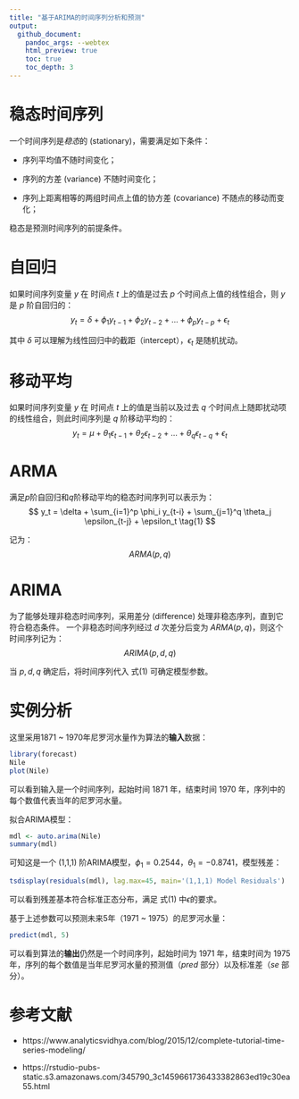 ```yaml
---
title: "基于ARIMA的时间序列分析和预测"
output:
  github_document:
    pandoc_args: --webtex
    html_preview: true
    toc: true
    toc_depth: 3
---
```


# 稳态时间序列

一个时间序列是*稳态*的 (stationary)，需要满足如下条件：

* 序列平均值不随时间变化；

* 序列的方差 (variance) 不随时间变化；

* 序列上距离相等的两组时间点上值的协方差 (covariance) 不随点的移动而变化；

稳态是预测时间序列的前提条件。

# 自回归

如果时间序列变量 $y$ 在 时间点 $t$ 上的值是过去 $p$ 个时间点上值的线性组合，则 $y$ 是 $p$ 阶自回归的：
$$
y_t = \delta + \phi_1 y_{t-1} + \phi_2 y_{t-2} + \dots + \phi_p y_{t-p} + \epsilon_t
$$

其中 $\delta$ 可以理解为线性回归中的截距（intercept），$\epsilon_t$ 是随机扰动。

# 移动平均

如果时间序列变量 $y$ 在 时间点 $t$ 上的值是当前以及过去 $q$ 个时间点上随即扰动项的线性组合，则此时间序列是 $q$ 阶移动平均的：
$$
y_t = \mu + \theta_1 \epsilon_{t-1} + \theta_2 \epsilon_{t-2} + \dots + \theta_q \epsilon_{t-q} + \epsilon_t
$$

# ARMA

满足$p$阶自回归和$q$阶移动平均的稳态时间序列可以表示为：
$$
y_t = \delta + \sum_{i=1}^p \phi_i y_{t-i} + \sum_{j=1}^q \theta_j \epsilon_{t-j} + \epsilon_t \tag{1}
$$

记为：
$$
ARMA(p, q)
$$

# ARIMA

为了能够处理非稳态时间序列，采用差分 (difference) 处理非稳态序列，直到它符合稳态条件。
一个非稳态时间序列经过 $d$ 次差分后变为 $ARMA(p, q)$，则这个时间序列记为：
$$
ARIMA(p, d, q)
$$

当 $p, d, q$ 确定后，将时间序列代入 式(1) 可确定模型参数。

# 实例分析

这里采用1871 ~ 1970年尼罗河水量作为算法的**输入**数据：

```r
library(forecast)
Nile
plot(Nile)
```

可以看到输入是一个时间序列，起始时间 1871 年，结束时间 1970 年，序列中的每个数值代表当年的尼罗河水量。

拟合ARIMA模型：
```r
mdl <- auto.arima(Nile)
summary(mdl)
```

可知这是一个 (1,1,1) 阶ARIMA模型，$\phi_1 = 0.2544$，$\theta_1 = -0.8741$，模型残差：
```r
tsdisplay(residuals(mdl), lag.max=45, main='(1,1,1) Model Residuals')
```

可以看到残差基本符合标准正态分布，满足 式(1) 中$\epsilon$的要求。

基于上述参数可以预测未来5年（1971 ~ 1975）的尼罗河水量：
```r
predict(mdl, 5)
```

可以看到算法的**输出**仍然是一个时间序列，起始时间为 1971 年，结束时间为 1975 年，序列的每个数值是当年尼罗河水量的预测值（*pred* 部分）以及标准差（*se* 部分）。

# 参考文献

* https://www.analyticsvidhya.com/blog/2015/12/complete-tutorial-time-series-modeling/

* https://rstudio-pubs-static.s3.amazonaws.com/345790_3c1459661736433382863ed19c30ea55.html
